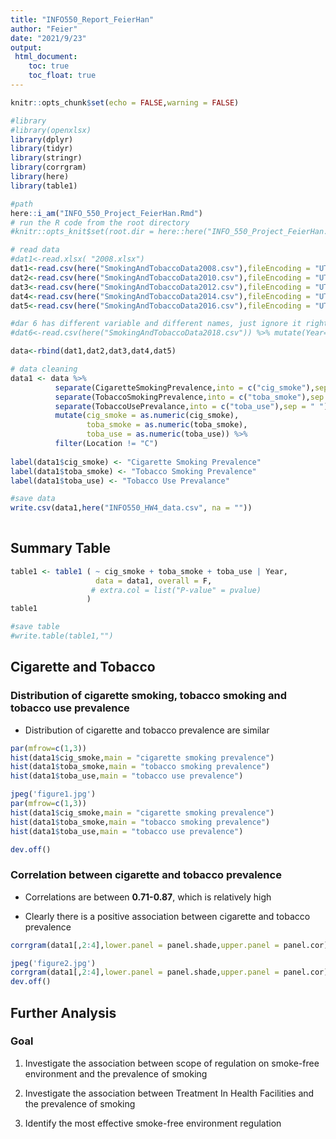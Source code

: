 ---
title: "INFO550_Report_FeierHan"
author: "Feier"
date: "2021/9/23"
output: 
 html_document:
    toc: true
    toc_float: true
---

```{r setup, include=FALSE}
knitr::opts_chunk$set(echo = FALSE,warning = FALSE)
```

```{r, warning=FALSE, include = F}
#library
#library(openxlsx)
library(dplyr)
library(tidyr)
library(stringr)
library(corrgram)
library(here)
library(table1)

#path
here::i_am("INFO_550_Project_FeierHan.Rmd")
# run the R code from the root directory
#knitr::opts_knit$set(root.dir = here::here("INFO_550_Project_FeierHan.Rmd"))
```

```{r}
# read data
#dat1<-read.xlsx( "2008.xlsx")
dat1<-read.csv(here("SmokingAndTobaccoData2008.csv"),fileEncoding = "UTF-8") %>% mutate(Year=2008)
dat2<-read.csv(here("SmokingAndTobaccoData2010.csv"),fileEncoding = "UTF-8") %>% mutate(Year=2010)
dat3<-read.csv(here("SmokingAndTobaccoData2012.csv"),fileEncoding = "UTF-8") %>% mutate(Year=2012)
dat4<-read.csv(here("SmokingAndTobaccoData2014.csv"),fileEncoding = "UTF-8") %>% mutate(Year=2014)
dat5<-read.csv(here("SmokingAndTobaccoData2016.csv"),fileEncoding = "UTF-8") %>% mutate(Year=2016)

#dar 6 has different variable and different names, just ignore it right now
#dat6<-read.csv(here("SmokingAndTobaccoData2018.csv")) %>% mutate(Year=2018)

```

```{r}
data<-rbind(dat1,dat2,dat3,dat4,dat5)

# data cleaning
data1 <- data %>%
          separate(CigaretteSmokingPrevalence,into = c("cig_smoke"),sep = " ") %>%
          separate(TobaccoSmokingPrevalence,into = c("toba_smoke"),sep = " ") %>%
          separate(TobaccoUsePrevalance,into = c("toba_use"),sep = " ") %>%
          mutate(cig_smoke = as.numeric(cig_smoke),
                 toba_smoke = as.numeric(toba_smoke),
                 toba_use = as.numeric(toba_use)) %>%
          filter(Location != "C") 
          
label(data1$cig_smoke) <- "Cigarette Smoking Prevalence"
label(data1$toba_smoke) <- "Tobacco Smoking Prevalence"
label(data1$toba_use) <- "Tobacco Use Prevalance"

#save data
write.csv(data1,here("INFO550_HW4_data.csv", na = ""))
       
```

## Summary Table

```{r}
table1 <- table1 ( ~ cig_smoke + toba_smoke + toba_use | Year, 
                   data = data1, overall = F,
                  # extra.col = list("P-value" = pvalue)
                 )
table1

#save table
#write.table(table1,"")
```


## Cigarette and Tobacco

### Distribution of cigarette smoking, tobacco smoking and tobacco use prevalence

-   Distribution of cigarette and tobacco prevalence are similar
```{r}
par(mfrow=c(1,3))
hist(data1$cig_smoke,main = "cigarette smoking prevalence")
hist(data1$toba_smoke,main = "tobacco smoking prevalence")
hist(data1$toba_use,main = "tobacco use prevalence")
```

```{r,include= F}
jpeg('figure1.jpg')
par(mfrow=c(1,3))
hist(data1$cig_smoke,main = "cigarette smoking prevalence")
hist(data1$toba_smoke,main = "tobacco smoking prevalence")
hist(data1$toba_use,main = "tobacco use prevalence")

dev.off()
```

### Correlation between cigarette and tobacco prevalence

-   Correlations are between **0.71-0.87**, which is relatively high

-   Clearly there is a positive association between cigarette and tobacco prevalence

```{r}
corrgram(data1[,2:4],lower.panel = panel.shade,upper.panel = panel.cor)
```

```{r,include= F}
jpeg('figure2.jpg')
corrgram(data1[,2:4],lower.panel = panel.shade,upper.panel = panel.cor)
dev.off()
```

## Further Analysis

### Goal

1.  Investigate the association between scope of regulation on smoke-free environment and the prevalence of smoking

2.  Investigate the association between Treatment In Health Facilities and the prevalence of smoking

3.  Identify the most effective smoke-free environment regulation
